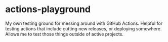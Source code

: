 # actions-playground

My own testing ground for messing around with GitHub Actions. Helpful for testing actions that
include cutting new releases, or deploying somewhere. Allows me to test those things outside of
active projects.

